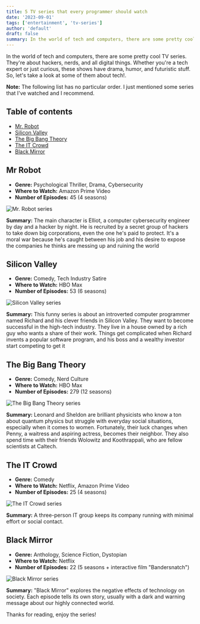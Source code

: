 ```yaml
---
title: 5 TV series that every programmer should watch
date: '2023-09-01'
tags: ['entertainment', 'tv-series']
author: 'default'
draft: false
summary: In the world of tech and computers, there are some pretty cool  TV series. They're about hackers, nerds, and all digital things. Whether you're a tech expert or just curious, these shows have drama, humor, and futuristic stuff. So, let's take a look at some of them about tech!.
---
```


In the world of tech and computers, there are some pretty cool TV series. They're about hackers, nerds, and all digital things. Whether you're a tech expert or just curious, these shows have drama, humor, and futuristic stuff. So, let's take a look at some of them about tech!.

**Note:** The following list has no particular order. I just mentioned some series that I've watched and I recommend.

## Table of contents

- [Mr. Robot](#mr-robot)
- [Silicon Valley](#silicon-valley)
- [The Big Bang Theory](#the-big-bang-theory)
- [The IT Crowd](#the-it-crowd)
- [Black Mirror](#black-mirror)

## Mr Robot

- **Genre:** Psychological Thriller, Drama, Cybersecurity
- **Where to Watch:** Amazon Prime Video
- **Number of Episodes:** 45 (4 seasons)

<div className="flex justify-center">
  <div className="w-full max-w-screen-md overflow-hidden">
    <img
      src="/static/images/2023-09-01-programming-series/2023-09-01-mr_robot.jpg"
      alt="Mr. Robot series"
      className="mx-auto"
    />
  </div>
</div>

**Summary:** The main character is Elliot, a computer cybersecurity engineer by day and a hacker by night. He is recruited by a secret group of hackers to take down big corporations, even the one he's paid to protect. It's a moral war because he's caught between his job and his desire to expose the companies he thinks are messing up and ruining the world

## Silicon Valley

- **Genre:** Comedy, Tech Industry Satire
- **Where to Watch:** HBO Max
- **Number of Episodes:** 53 (6 seasons)

<div className="flex justify-center">
  <div className="w-full max-w-screen-md overflow-hidden">
    <img
      src="/static/images/2023-09-01-programming-series/2023-09-01-silicon-valley.webp"
      alt="Silicon Valley series"
      className="mx-auto"
    />
  </div>
</div>

**Summary:** This funny series is about an introverted computer programmer named Richard and his clever friends in Silicon Valley. They want to become successful in the high-tech industry. They live in a house owned by a rich guy who wants a share of their work. Things get complicated when Richard invents a popular software program, and his boss and a wealthy investor start competing to get it

## The Big Bang Theory

- **Genre:** Comedy, Nerd Culture
- **Where to Watch:** HBO Max
- **Number of Episodes:** 279 (12 seasons)

<div className="flex justify-center">
  <div className="w-full max-w-screen-md overflow-hidden">
    <img
      src="/static/images/2023-09-01-programming-series/2023-09-01-the-big-bang-theory.jpg"
      alt="The Big Bang Theory series"
      className="mx-auto"
    />
  </div>
</div>

**Summary:** Leonard and Sheldon are brilliant physicists who know a ton about quantum physics but struggle with everyday social situations, especially when it comes to women. Fortunately, their luck changes when Penny, a waitress and aspiring actress, becomes their neighbor. They also spend time with their friends Wolowitz and Koothrappali, who are fellow scientists at Caltech.

## The IT Crowd

- **Genre:** Comedy
- **Where to Watch:** Netflix, Amazon Prime Video
- **Number of Episodes:** 25 (4 seasons)

<div className="flex justify-center">
  <div className="w-full max-w-screen-md overflow-hidden">
    <img
      src="/static/images/2023-09-01-programming-series/2023-09-01-the-it-crowd.jpg"
      alt="The IT Crowd series"
      className="mx-auto"
    />
  </div>
</div>

**Summary:** A three-person IT group keeps its company running with minimal effort or social contact.

## Black Mirror

- **Genre:** Anthology, Science Fiction, Dystopian
- **Where to Watch:** Netflix
- **Number of Episodes:** 22 (5 seasons + interactive film "Bandersnatch")

<div className="flex justify-center">
  <div className="w-full max-w-screen-md overflow-hidden">
    <img
      src="/static/images/2023-09-01-programming-series/2023-09-01-black-mirror.jpg"
      alt="Black Mirror series"
      className="mx-auto"
    />
  </div>
</div>

**Summary:** "Black Mirror" explores the negative effects of technology on society. Each episode tells its own story, usually with a dark and warning message about our highly connected world.

Thanks for reading, enjoy the series!
